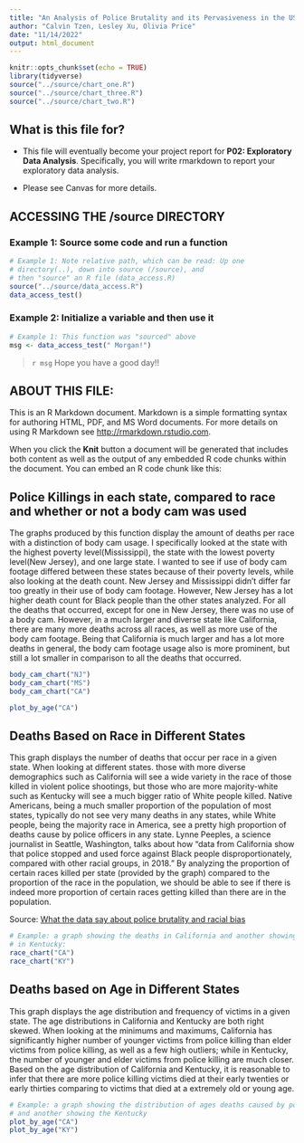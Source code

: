 ```yaml
---
title: "An Analysis of Police Brutality and its Pervasiveness in the US"
author: "Calvin Tzen, Lesley Xu, Olivia Price"
date: "11/14/2022"
output: html_document
---
```


```r
knitr::opts_chunk$set(echo = TRUE)
library(tidyverse)
source("../source/chart_one.R")
source("../source/chart_three.R")
source("../source/chart_two.R")
```

## What is this file for?

* This file will eventually become your project report for **P02: Exploratory Data Analysis**. Specifically, you will write rmarkdown to report your exploratory data analysis.

* Please see Canvas for more details.

## ACCESSING THE /source DIRECTORY
### Example 1: Source some code and run a function
```r
# Example 1: Note relative path, which can be read: Up one
# directory(..), down into source (/source), and 
# then "source" an R file (data_access.R)
source("../source/data_access.R")
data_access_test()
```

### Example 2: Initialize a variable and then use it
```r
# Example 1: This function was "sourced" above
msg <- data_access_test(" Morgan!")
```

> `r msg` Hope you have a good day!! 

## ABOUT THIS FILE: 

This is an R Markdown document. Markdown is a simple formatting syntax for authoring HTML, PDF, and MS Word documents. For more details on using R Markdown see <http://rmarkdown.rstudio.com>.

When you click the **Knit** button a document will be generated that includes both content as well as the output of any embedded R code chunks within the document. You can embed an R code chunk like this:

## Police Killings in each state, compared to race and whether or not a body cam was used

The graphs produced by this function display the amount of deaths per race with a distinction of body cam usage. I specifically looked at the state with the highest poverty level(Mississippi), the state with the lowest poverty level(New Jersey), and one large state. I wanted to see if use of body cam footage differed between these states because of their poverty levels, while also looking at the death count. New Jersey and Mississippi didn't differ far too greatly in their use of body cam footage. However, New Jersey has a lot higher death count for Black people than the other states analyzed. For all the deaths that occurred, except for one in New Jersey, there was no use of a body cam. However, in a much larger and diverse state like California, there are many more deaths across all races, as well as more use of the body cam footage. Being that California is much larger and has a lot more deaths in general, the body cam footage usage also is more prominent, but still a lot smaller in comparison to all the deaths that occurred.

```r
body_cam_chart("NJ")
body_cam_chart("MS")
body_cam_chart("CA")

```


```r
plot_by_age("CA")
```

## Deaths Based on Race in Different States

This graph displays the number of deaths that occur per race in a given state. When looking at different states. those with more diverse demographics such as California will see a wide variety in the race of those killed in violent police shootings, but those who are more majority-white such as Kentucky will see a much bigger ratio of White people killed. Native Americans, being a much smaller proportion of the population of most states, typically do not see very many deaths in any states, while White people, being the majority race in America, see a pretty high proportion of deaths cause by police officers in any state. Lynne Peeples, a science journalist in Seattle, Washington, talks about how "data from California show that police stopped and used force against Black people disproportionately, compared with other racial groups, in 2018." By analyzing the proportion of certain races killed per state (provided by the graph) compared to the proportion of the race in the population, we should be able to see if there is indeed more proportion of certain races getting killed than there are in the population.

Source: [What the data say about police brutality and racial bias](https://www.nature.com/articles/d41586-020-01846-z)

```r
# Example: a graph showing the deaths in California and another showing the deaths 
# in Kentucky:
race_chart("CA")
race_chart("KY")
```

## Deaths based on Age in Different States

This graph displays the age distribution and frequency of victims in a given state. The age distributions in California and Kentucky are both right skewed. When looking at the minimums and maximums, California has significantly higher number of younger victims from police killing than elder victims from police killing, as well as a few high outliers; while in Kentucky, the number of younger and elder victims from police killing are much closer. Based on the age distribution of California and Kentucky, it is reasonable to infer that there are more police killing victims died at their early twenties or early thirties comparing to victims that died at a extremely old or young age. 

```r
# Example: a graph showing the distribution of ages deaths caused by police violence in California 
# and another showing the Kentucky 
plot_by_age("CA")
plot_by_age("KY")
```
